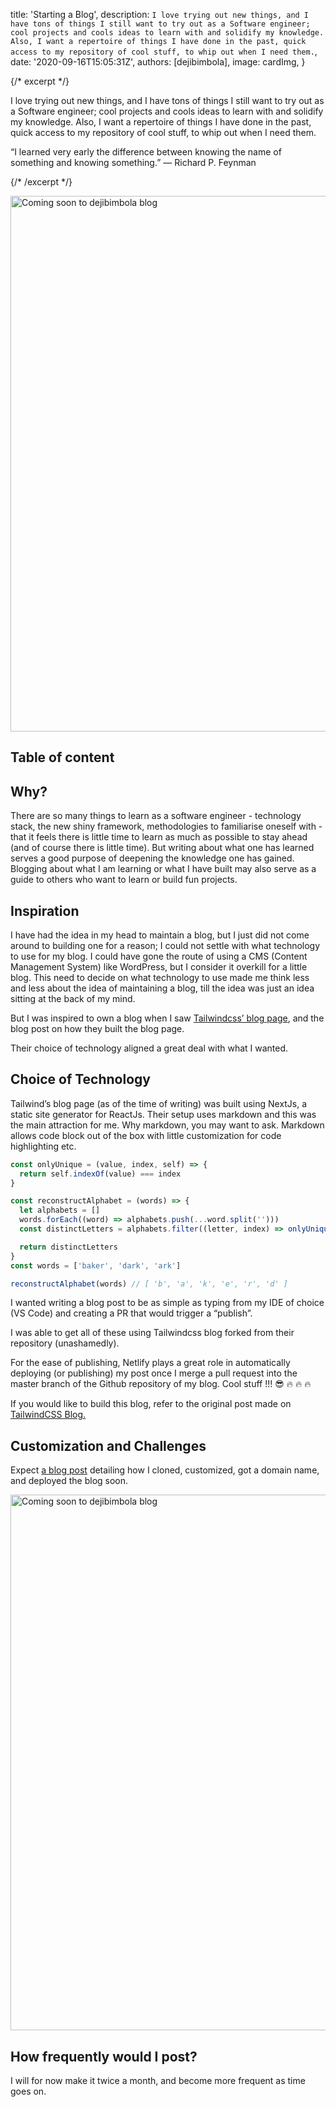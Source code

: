 
  title: 'Starting a Blog',
  description: `I love trying out new things, and I have tons of things I still want to try out as a Software engineer; cool projects and cools ideas to learn with and solidify my knowledge.
  Also, I want a repertoire of things I have done in the past, quick access to my repository of cool stuff, to whip out when I need them.`,
  date: '2020-09-16T15:05:31Z',
  authors: [dejibimbola],
  image: cardImg,
}

{/* excerpt */}

I love trying out new things, and I have tons of things I still want to try out as a Software engineer; cool projects and cools ideas to learn with and solidify my knowledge.
Also, I want a repertoire of things I have done in the past, quick access to my repository of cool stuff, to whip out when I need them.

“I learned very early the difference between knowing the name of something and knowing something.”
― Richard P. Feynman

{/* /excerpt */}

<img
  width="1524"
  height="857"
  alt="Coming soon to dejibimbola blog"
  src={blogImg}
  sizes="(min-width: 1280px) 51rem, (min-width: 768px) 45rem, (min-width: 640px) calc(100vw - 3rem), calc(100vw - 2rem)"
/>

## Table of content

## Why?

There are so many things to learn as a software engineer - technology stack, the new shiny framework, methodologies to familiarise oneself with - that it feels there is little time to learn as much as possible to stay ahead (and of course there is little time). But writing about what one has learned serves a good purpose of deepening the knowledge one has gained. Blogging about what I am learning or what I have built may also serve as a guide to others who want to learn or build fun projects.

## Inspiration

I have had the idea in my head to maintain a blog, but I just did not come around to building one for a reason; I could not settle with what technology to use for my blog. I could have gone the route of using a CMS (Content Management System) like WordPress, but I consider it overkill for a little blog. This need to decide on what technology to use made me think less and less about the idea of maintaining a blog, till the idea was just an idea sitting at the back of my mind.

But I was inspired to own a blog when I saw <a href="https://blog.tailwindcss.com/" target="_blank">Tailwindcss’ blog page</a>, and the blog post on how they built the blog page.

Their choice of technology aligned a great deal with what I wanted.

## Choice of Technology

Tailwind’s blog page (as of the time of writing) was built using NextJs, a static site generator for ReactJs. Their setup uses markdown and this was the main attraction for me.
Why markdown, you may want to ask. Markdown allows code block out of the box with little customization for code highlighting etc.

```js
const onlyUnique = (value, index, self) => {
  return self.indexOf(value) === index
}

const reconstructAlphabet = (words) => {
  let alphabets = []
  words.forEach((word) => alphabets.push(...word.split('')))
  const distinctLetters = alphabets.filter((letter, index) => onlyUnique(letter, index, alphabets))

  return distinctLetters
}
const words = ['baker', 'dark', 'ark']

reconstructAlphabet(words) // [ 'b', 'a', 'k', 'e', 'r', 'd' ]
```

I wanted writing a blog post to be as simple as typing from my IDE of choice (VS Code) and creating a PR that would trigger a “publish”.

I was able to get all of these using Tailwindcss blog forked from their repository (unashamedly).

For the ease of publishing, Netlify plays a great role in automatically deploying (or publishing) my post once I merge a pull request into the master branch of the Github repository of my blog. Cool stuff !!! 😎 🔥 🔥 🔥

If you would like to build this blog, refer to the original post made on <a href="https://blog.tailwindcss.com/building-the-tailwind-blog/" target="_blank">TailwindCSS Blog.</a>

## Customization and Challenges

Expect <a href="https://blog.dejibimbola.com.ng/creating-your-own-blog-part-one">a blog post</a> detailing how I cloned, customized, got a domain name, and deployed the blog soon.

<a href="https://blog.dejibimbola.com.ng/creating-your-own-blog-part-one">
  <img
    width="1524"
    height="857"
    alt="Coming soon to dejibimbola blog"
    src={nextBlogImg}
    sizes="(min-width: 1280px) 51rem, (min-width: 768px) 45rem, (min-width: 640px) calc(100vw - 3rem), calc(100vw - 2rem)"
  />
</a>

## How frequently would I post?

I will for now make it twice a month, and become more frequent as time goes on.
